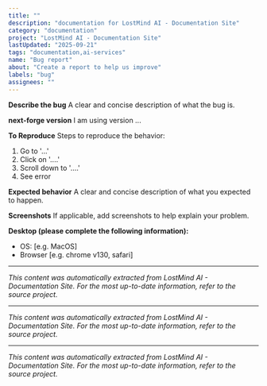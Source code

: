 ```yaml
---
title: ""
description: "documentation for LostMind AI - Documentation Site"
category: "documentation"
project: "LostMind AI - Documentation Site"
lastUpdated: "2025-09-21"
tags: "documentation,ai-services"
name: "Bug report"
about: "Create a report to help us improve"
labels: "bug"
assignees: ""
---
```


**Describe the bug**
A clear and concise description of what the bug is.

**next-forge version**
I am using version ...

**To Reproduce**
Steps to reproduce the behavior:
1. Go to '...'
2. Click on '....'
3. Scroll down to '....'
4. See error

**Expected behavior**
A clear and concise description of what you expected to happen.

**Screenshots**
If applicable, add screenshots to help explain your problem.

**Desktop (please complete the following information):**
 - OS: [e.g. MacOS]
 - Browser [e.g. chrome v130, safari]


---
*This content was automatically extracted from LostMind AI - Documentation Site. For the most up-to-date information, refer to the source project.*


---
*This content was automatically extracted from LostMind AI - Documentation Site. For the most up-to-date information, refer to the source project.*


---
*This content was automatically extracted from LostMind AI - Documentation Site. For the most up-to-date information, refer to the source project.*
